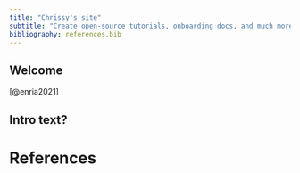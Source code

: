 ```yaml
---
title: "Chrissy's site"
subtitle: "Create open-source tutorials, onboarding docs, and much more"
bibliography: references.bib
---
```


## Welcome {#welcome}

[@enria2021] 

## Intro text?


# References {.unnumbered}


